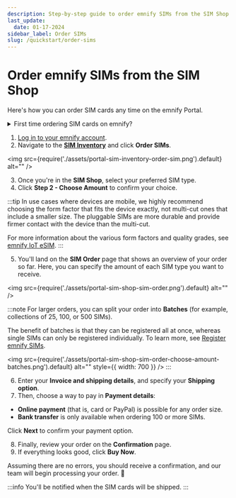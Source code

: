 ```yaml
---
description: Step-by-step guide to order emnify SIMs from the SIM Shop
last_update:
  date: 01-17-2024
sidebar_label: Order SIMs
slug: /quickstart/order-sims
---
```


# Order emnify SIMs from the SIM Shop

Here's how you can order SIM cards any time on the emnify Portal.

<details className="details details--info">
  <summary>First time ordering SIM cards on emnify?</summary>
    <p>If you're new to emnify and interested in testing our services free of charge, see <a href="https://docs.emnify.com/quickstart#order-free-trial-sims">Order free trial SIMs</a>.</p>
</details>

1. [Log in to your emnify account](https://portal.emnify.com/sign).
2. Navigate to the [**SIM Inventory**](https://portal.emnify.com/sim-inventory) and click **Order SIMs**.

<img
  src={require('./assets/portal-sim-inventory-order-sim.png').default}
  alt=""
/>

3. Once you're in the **SIM Shop**, select your preferred SIM type.
4. Click **Step 2 - Choose Amount** to confirm your choice.

:::tip
In use cases where devices are mobile, we highly recommend choosing the form factor that fits the device exactly, not multi-cut ones that include a smaller size.
The pluggable SIMs are more durable and provide firmer contact with the device than the multi-cut.

For more information about the various form factors and quality grades, see [emnify IoT eSIM](/services/global-iot-sim).
:::

5. You'll land on the **SIM Order** page that shows an overview of your order so far.
Here, you can specify the amount of each SIM type you want to receive.

<img
  src={require('./assets/portal-sim-shop-sim-order.png').default}
  alt=""
/>

:::note
For larger orders, you can split your order into **Batches** (for example, collections of 25, 100, or 500 SIMs).

The benefit of batches is that they can be registered all at once, whereas single SIMs can only be registered individually.
To learn more, see [Register emnify SIMs](/quickstart/register-sims).

<img
  src={require('./assets/portal-sim-shop-sim-order-choose-amount-batches.png').default}
  alt=""
    style={{ width: 700 }}
/>
:::

6. Enter your **Invoice and shipping details**, and specify your **Shipping option**.
7. Then, choose a way to pay in **Payment details**:

- **Online payment** (that is, card or PayPal) is possible for any order size.
- **Bank transfer** is only available when ordering 100 or more SIMs.

Click **Next** to confirm your payment option.

8. Finally, review your order on the **Confirmation** page.
9. If everything looks good, click **Buy Now**.

Assuming there are no errors, you should receive a confirmation, and our team will begin processing your order. 🎉

:::info
You'll be notified when the SIM cards will be shipped.
:::
